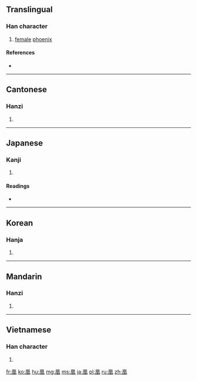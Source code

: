 ==Translingual==

===Han character===
{{Han char|rn=16|rad=几|as=09|sn=11|four=7721<sub>0</sub>|canj=竹弓竹日土 (HNHAG)|ids=⿵[[几|⺇]][[皇]]}}

# [[female]] [[phoenix]]

====References====
* {{Han ref|kx=0134.270|dkj=01784|dj=0300.130|hdz=10278.100|uh=51F0|ud=20976|bh=B0C4|bd=45252}}

----

==Cantonese==

===Hanzi===
{{yue-hanzi|jyut=wong4|y=wong4}}

# {{defn|lang=yue|sort=几09}}

----

==Japanese==

===Kanji===
{{ja-kanji|grade=|rs=几09}}

# {{defn|lang=ja|sort=几09}}

====Readings====
* {{ja-readings|on=[[こう]] (kō), [[おう]] (ō)|kun=[[おおとり]] (ootori)}}

----

==Korean==

===Hanja===
{{ko-hanja|hangeul=황|rv=hwang|mr=hwang}}

# {{defn|lang=ko|sort=几09}}

----

==Mandarin==

===Hanzi===
{{cmn-hanzi|pin=[[huáng]] ([[huang2]])|wg=huang<sup>2</sup>}}

# {{defn|lang=cmn|sort=几09}}

----

==Vietnamese==

===Han character===
{{vi-hantu|[[hoàng]]|rs=几09}}

# {{defn|lang=vi|sort=几09}}

[[fr:凰]]
[[ko:凰]]
[[hu:凰]]
[[mg:凰]]
[[ms:凰]]
[[ja:凰]]
[[pl:凰]]
[[ru:凰]]
[[zh:凰]]